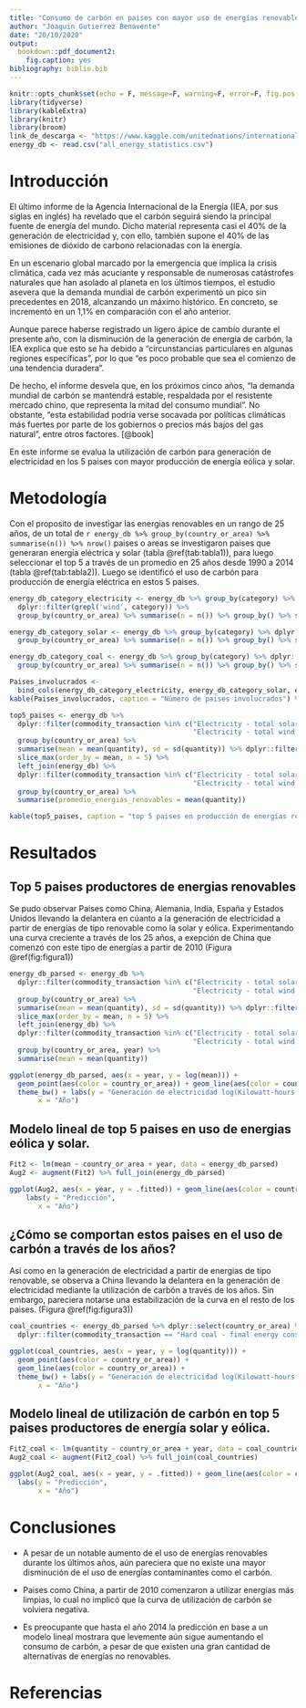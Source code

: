 ```yaml
---
title: "Consumo de carbón en paises con mayor uso de energías renovables"
author: "Joaquin Gutierrez Benavente"
date: "20/10/2020"
output: 
  bookdown::pdf_document2:
    fig.caption: yes
bibliography: biblio.bib
---
```


```r
knitr::opts_chunk$set(echo = F, message=F, warning=F, error=F, fig.pos = "H", out.extra = "")
library(tidyverse)
library(kableExtra)
library(knitr)
library(broom)
link_de_descarga <- "https://www.kaggle.com/unitednations/international-energy-statistics?select=all_energy_statistics.csv"
energy_db <- read.csv("all_energy_statistics.csv")
```
# Introducción

El último informe de la Agencia Internacional de la Energía (IEA, por sus siglas en inglés) ha revelado que el carbón seguirá siendo la principal fuente de energía del mundo. Dicho material representa casi el 40% de la generación de electricidad y, con ello, también supone el 40% de las emisiones de dióxido de carbono relacionadas con la energía. 

En un escenario global marcado por la emergencia que implica la crisis climática, cada vez más acuciante y responsable de numerosas catástrofes naturales que han asolado al planeta en los últimos tiempos, el estudio asevera que la demanda mundial de carbón experimentó un pico sin precedentes en 2018, alcanzando un máximo histórico. En concreto, se incrementó en un 1,1% en comparación con el año anterior. 

Aunque parece haberse registrado un ligero ápice de cambio durante el presente año, con la disminución de la generación de energía de carbón, la IEA explica que esto se ha debido a “circunstancias particulares en algunas regiones específicas”, por lo que “es poco probable que sea el comienzo de una tendencia duradera”. 

De hecho, el informe desvela que, en los próximos cinco años, “la demanda mundial de carbón se mantendrá estable, respaldada por el resistente mercado chino, que representa la mitad del consumo mundial”. No obstante, “esta estabilidad podría verse socavada por políticas climáticas más fuertes por parte de los gobiernos o precios más bajos del gas natural”, entre otros factores. [@book]

En este informe se evalua la utilización de carbón para generación de electricidad en los 5 paises con mayor producción de energía eólica y solar.

# Metodología 

Con el proposito de investigar las energias renovables en un rango de 25 años, de un total de `r energy_db %>% group_by(country_or_area) %>% summarise(n()) %>% nrow()` paises o areas se investigaron paises que generaran energía eléctrica y solar (tabla \@ref(tab:tabla1)), para luego seleccionar el top 5 a través de un promedio en 25 años desde 1990 a 2014 (tabla \@ref(tab:tabla2)). Luego se identificó el uso de carbón para producción de energía eléctrica en estos 5 paises.

```r
energy_db_category_electricity <- energy_db %>% group_by(category) %>% 
  dplyr::filter(grepl('wind', category)) %>% 
  group_by(country_or_area) %>% summarise(n = n()) %>% group_by() %>% summarise(Generacion_eEolica = n())

energy_db_category_solar <- energy_db %>% group_by(category) %>% dplyr::filter(grepl('solar', category)) %>% 
  group_by(country_or_area) %>% summarise(n = n()) %>% group_by() %>% summarise(Generacion_eSolar = n())

energy_db_category_coal <- energy_db %>% group_by(category) %>% dplyr::filter(grepl('hard_coal', category)) %>% 
  group_by(country_or_area) %>% summarise(n = n()) %>% group_by() %>% summarise(consumo_carbon = n())

Paises_involucrados <- 
  bind_cols(energy_db_category_electricity, energy_db_category_solar, energy_db_category_coal)
kable(Paises_involucrados, caption = "Número de paises involucrados") %>%  kable_styling(bootstrap_options = c("striped", "hover", "condensed"))
```

```r
top5_paises <- energy_db %>% 
  dplyr::filter(commodity_transaction %in% c("Electricity - total solar production", 
                                             "Electricity - total wind production"), quantity > 0.0) %>%
  group_by(country_or_area) %>% 
  summarise(mean = mean(quantity), sd = sd(quantity)) %>% dplyr::filter(!is.na(sd)) %>%
  slice_max(order_by = mean, n = 5) %>% 
  left_join(energy_db) %>% 
  dplyr::filter(commodity_transaction %in% c("Electricity - total solar production", 
                                             "Electricity - total wind production"), quantity > 0.0) %>%
  group_by(country_or_area) %>% 
  summarise(promedio_energias_renovables = mean(quantity))

kable(top5_paises, caption = "top 5 paises en producción de energías renovables en 25 años") %>%  kable_styling(bootstrap_options = c("striped", "hover", "condensed"))
```

# Resultados

## Top 5 paises productores de energias renovables

Se pudo observar Paises como China, Alemania, India, España y Estados Unidos llevando la delantera en cúanto a la generación de electricidad a partir de energías de tipo renovable como la solar y eólica. Experimentando una curva creciente a través de los 25 años, a exepción de China que comenzó con este tipo de energías a partir de 2010 (Figura \@ref(fig:figura1))

```r
energy_db_parsed <- energy_db %>% 
  dplyr::filter(commodity_transaction %in% c("Electricity - total solar production", 
                                             "Electricity - total wind production"), quantity > 0.0) %>%
  group_by(country_or_area) %>% 
  summarise(mean = mean(quantity), sd = sd(quantity)) %>% dplyr::filter(!is.na(sd)) %>%
  slice_max(order_by = mean, n = 5) %>% 
  left_join(energy_db) %>% 
  dplyr::filter(commodity_transaction %in% c("Electricity - total solar production", 
                                             "Electricity - total wind production"), quantity > 0.0) %>%
  group_by(country_or_area, year) %>% 
  summarise(mean = mean(quantity))
```

```r
ggplot(energy_db_parsed, aes(x = year, y = log(mean))) +
  geom_point(aes(color = country_or_area)) + geom_line(aes(color = country_or_area)) +
  theme_bw() + labs(y = "Generación de electricidad log(Kilowatt-hours, million)", 
       x = "Año")
```


## Modelo lineal de top 5 paises en uso de energias eólica y solar.

```r
Fit2 <- lm(mean ~ country_or_area + year, data = energy_db_parsed)
Aug2 <- augment(Fit2) %>% full_join(energy_db_parsed)
```

```r
ggplot(Aug2, aes(x = year, y = .fitted)) + geom_line(aes(color = country_or_area)) +
    labs(y = "Predicción", 
       x = "Año")
```

## ¿Cómo se comportan estos paises en el uso de carbón a través de los años?

Así como en la generación de electricidad a partir de energias de tipo renovable, se observa a China llevando la delantera en la generación de electricidad mediante la utilización de carbón a través de los años. Sin embargo, pareciera notarse una estabilización de la curva en el resto de los paises. (Figura \@ref(fig:figura3))

```r
coal_countries <- energy_db_parsed %>% dplyr::select(country_or_area) %>% left_join(energy_db) %>% 
  dplyr::filter(commodity_transaction == "Hard coal - final energy consumption") 
```


```r
ggplot(coal_countries, aes(x = year, y = log(quantity))) +
  geom_point(aes(color = country_or_area)) +
  geom_line(aes(color = country_or_area)) +
  theme_bw() + labs(y = "Generación de electricidad log(Kilowatt-hours, million)", 
       x = "Año")
```

## Modelo lineal de utilización de carbón en top 5 paises productores de energía solar y eólica.

```r
Fit2_coal <- lm(quantity ~ country_or_area + year, data = coal_countries)
Aug2_coal <- augment(Fit2_coal) %>% full_join(coal_countries)
```

```r
ggplot(Aug2_coal, aes(x = year, y = .fitted)) + geom_line(aes(color = country_or_area)) + 
  labs(y = "Predicción", 
       x = "Año")
```

# Conclusiones

- A pesar de un notable aumento de el uso de energías renovables durante los últimos años, aún pareciera que no existe una mayor disminución de el uso de energías contaminantes como el carbón.

- Paises como China, a partir de 2010 comenzaron a utilizar energías más limpias, lo cual no implicó que la curva de utilización de carbón se volviera negativa.

- Es preocupante que hasta el año 2014 la predicción en base a un modelo lineal mostrara que levemente aún sigue aumentando el consumo de carbón, a pesar de que existen una gran cantidad de alternativas de energías no renovables.

# Referencias